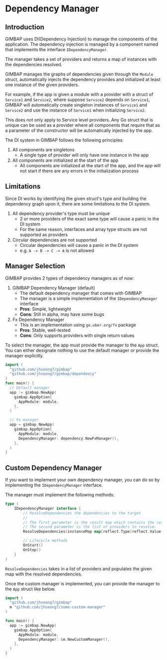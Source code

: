 # Dependency Manager

## Introduction

GIMBAP uses DI(Dependency Injection) to manage the components of the application. The dependency injection is managed by a component named that implements the interface `IDependencyManager`.

The manager takes a set of providers and returns a map of instances with the dependencies resolved.

GIMBAP manages the graphs of dependencies given through the `Module` struct, automatically injects the dependency provides and initialized at least one instance of the given providers.

For example, if the app is given a module with a provider with a struct of `Service1` and `Service2`, where suppose `Service2` depends on `Service1`, GIMBAP will automatically create singleton instances of `Service1` and `Service2` and use the instance of `Service1` when initializing `Service2`.

This does not only apply to Service level providers. Any Go struct that is unique can be used as a provider where all components that require that as a parameter of the constructor will be automatically injected by the app.

The DI system in GIMBAP follows the following principles:

1. All components are singletons
   - A single type of provider will only have one instance in the app
2. All components are initialized at the start of the app
   - All components are initialized at the start of the app, and the app will not start if there are any errors in the initialization process

## Limitations

Since DI works by identifying the given struct's type and building the dependency graph upon it, there are some limitations to the DI system.

1. All dependency provider's type must be unique
   - 2 or more providers of the exact same type will cause a panic in the DI system
   - For the same reason, interfaces and array type structs are not supported as providers
2. Circular dependencies are not supported
   - Circular dependencies will cause a panic in the DI system
   - e.g. `A -> B -> C -> A` is not allowed

## Manager Selection

GIMBAP provides 2 types of dependency managers as of now:

1. GIMBAP Dependency Manager (default)
   - The default dependency manager that comes with GIMBAP
   - The manager is a simple implementation of the `IDependencyManager` interface
   - **Pros**: Simple, lightweight
   - **Cons**: Still in alpha, may have some bugs
2. Fx Dependency Manager
   - This is an implementation using `go.uber.org/fx` package
   - **Pros**: Stable, well-tested
   - **Cons**: Only supports providers with single return values

To select the manager, the app must provide the manager to the `App` struct. You can either designate nothing to use the default manager or provide the manager explicitly.

```go
import (
  "github.com/jhseong7/gimbap"
  "github.com/jhseong7/gimbap/dependency"
)
func main() {
  // Default manager
  app := gimbap.NewApp(
    gimbap.AppOption{
      AppModule: module,
    },
  )

  // Fx manager
  app = gimbap.NewApp(
    gimbap.AppOption{
      AppModule: module,
      DependencyManager: dependency.NewFxManager(),
    },
  )
}
```

## Custom Dependency Manager

If you want to implement your own dependency manager, you can do so by implementing the `IDependencyManager` interface.

The manager must implement the following methods:

```go
type (
	IDependencyManager interface {
		// ResolveDependencies the dependencies to the target
		//
		// The first parameter is the result map which contains the resolved dependencies.
		// The second parameter is the list of providers to resolve.
		ResolveDependencies(instanceMap map[reflect.Type]reflect.Value, providers []*provider.Provider)

		// Lifecycle methods
		OnStart()
		OnStop()
	}
)
```

`ResolveDependencies` takes in a list of providers and populates the given map with the resolved dependencies.

Once the custom manager is implemented, you can provide the manager to the `App` struct like below.

```go
import (
  "github.com/jhseong7/gimbap"
  m "github.com/jhseong7/some-custom-manager"
)

func main() {
  app := gimbap.NewApp(
    gimbap.AppOption{
      AppModule: module,
      DependencyManager: &m.NewCustomManager(),
    },
  )
}
```
